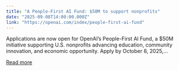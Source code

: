 ```yaml
---
title: "A People-First AI Fund: $50M to support nonprofits"
date: "2025-09-08T14:00:00.000Z"
link: "https://openai.com/index/people-first-ai-fund"
---
```


Applications are now open for OpenAI’s People-First AI Fund, a $50M initiative supporting U.S. nonprofits advancing education, community innovation, and economic opportunity. Apply by October 8, 2025,...

[Read more](https://openai.com/index/people-first-ai-fund)
